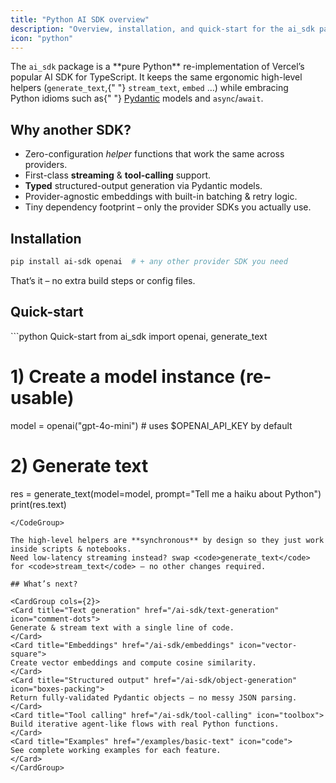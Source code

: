 ```yaml
---
title: "Python AI SDK overview"
description: "Overview, installation, and quick-start for the ai_sdk package – an ergonomic wrapper around modern LLM / embedding providers."
icon: "python"
---
```



<Note>
  The <code>ai_sdk</code> package is a **pure Python** re-implementation of Vercel’s popular AI SDK
  for&nbsp;TypeScript. It keeps the same ergonomic high-level helpers (<code>generate_text</code>,{" "}
  <code>stream_text</code>, <code>embed</code> …) while embracing Python&nbsp;idioms such as{" "}
  <a href="https://pydantic.dev">Pydantic</a> models and <code>async</code>/<code>await</code>.
</Note>

## Why another SDK?

- Zero-configuration _helper_ functions that work the same across providers.
- First-class **streaming** & **tool-calling** support.
- <strong>Typed</strong> structured-output generation via Pydantic models.
- Provider-agnostic embeddings with built-in batching & retry logic.
- Tiny dependency footprint – only the provider SDKs you actually use.

## Installation

```bash
pip install ai-sdk openai  # + any other provider SDK you need
```

That’s it – no extra build steps or config files.

## Quick-start

<CodeGroup>
```python Quick-start
from ai_sdk import openai, generate_text

# 1) Create a model instance (re-usable)

model = openai("gpt-4o-mini") # uses $OPENAI_API_KEY by default

# 2) Generate text

res = generate_text(model=model, prompt="Tell me a haiku about Python")
print(res.text)

```
</CodeGroup>

The high-level helpers are **synchronous** by design so they just work inside scripts & notebooks.
Need low-latency streaming instead? swap <code>generate_text</code> for <code>stream_text</code> – no other changes required.

## What’s next?

<CardGroup cols={2}>
<Card title="Text generation" href="/ai-sdk/text-generation" icon="comment-dots">
Generate & stream text with a single line of code.
</Card>
<Card title="Embeddings" href="/ai-sdk/embeddings" icon="vector-square">
Create vector embeddings and compute cosine similarity.
</Card>
<Card title="Structured output" href="/ai-sdk/object-generation" icon="boxes-packing">
Return fully-validated Pydantic objects – no messy JSON parsing.
</Card>
<Card title="Tool calling" href="/ai-sdk/tool-calling" icon="toolbox">
Build iterative agent-like flows with real Python functions.
</Card>
<Card title="Examples" href="/examples/basic-text" icon="code">
See complete working examples for each feature.
</Card>
</CardGroup>
```

